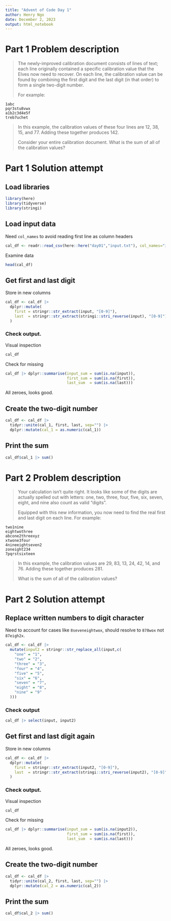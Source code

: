 ```yaml
---
title: "Advent of Code Day 1"
author: Henry Ngo
date: December 2, 2023
output: html_notebook
---
```


# Part 1 Problem description

> The newly-improved calibration document consists of lines of text; each line originally contained a specific calibration value that the Elves now need to recover. On each line, the calibration value can be found by combining the first digit and the last digit (in that order) to form a single two-digit number.
>
> For example:

```verbatim
1abc
pqr3stu8vwx
a1b2c3d4e5f
treb7uchet
```

> In this example, the calibration values of these four lines are 12, 38, 15, and 77. Adding these together produces 142.
>
> Consider your entire calibration document. What is the sum of all of the calibration values?

# Part 1 Solution attempt

## Load libraries

```r
library(here)
library(tidyverse)
library(stringi)
```

## Load input data

Need `col_names` to avoid reading first line as column headers

```r
cal_df <- readr::read_csv(here::here("day01","input.txt"), col_names="input")
```

Examine data

```r
head(cal_df)
```

## Get first and last digit

Store in new columns

```r
cal_df <- cal_df |>
  dplyr::mutate(
    first = stringr::str_extract(input, "[0-9]"),
    last  = stringr::str_extract(stringi::stri_reverse(input), "[0-9]")
  )
```

### Check output.

Visual inspection

```r
cal_df
```

Check for missing

```r
cal_df |> dplyr::summarise(input_sum = sum(is.na(input)),
                           first_sum = sum(is.na(first)),
                           last_sum  = sum(is.na(last)))
```

All zeroes, looks good.

## Create the two-digit number

```r
cal_df <- cal_df |> 
  tidyr::unite(cal_1, first, last, sep="") |>
  dplyr::mutate(cal_1 = as.numeric(cal_1))
```

## Print the sum

```r
cal_df$cal_1 |> sum()
```

# Part 2 Problem description

> Your calculation isn't quite right. It looks like some of the digits are actually spelled out with letters: one, two, three, four, five, six, seven, eight, and nine also count as valid "digits".
>
> Equipped with this new information, you now need to find the real first and last digit on each line. For example:

```verbatim
two1nine
eightwothree
abcone2threexyz
xtwone3four
4nineeightseven2
zoneight234
7pqrstsixteen
```

> In this example, the calibration values are 29, 83, 13, 24, 42, 14, and 76. Adding these together produces 281.
>
> What is the sum of all of the calibration values?

# Part 2 Solution attempt

## Replace written numbers to digit character
Need to account for cases like `8seveneightwox`, should resolve to `878wox` not `87eigh2x`.
```r
cal_df <- cal_df |> 
  mutate(input2 = stringr::str_replace_all(input,c(
    "one" = "1",
    "two" = "2",
    "three" = "3",
    "four" = "4",
    "five" = "5",
    "six" = "6",
    "seven" = "7",
    "eight" = "8",
    "nine" = "9"
  )))
```
### Check output
```r
cal_df |> select(input, input2)
```


## Get first and last digit again

Store in new columns

```r
cal_df <- cal_df |>
  dplyr::mutate(
    first = stringr::str_extract(input2, "[0-9]"),
    last  = stringr::str_extract(stringi::stri_reverse(input2), "[0-9]")
  )
```

### Check output.

Visual inspection

```r
cal_df
```

Check for missing

```r
cal_df |> dplyr::summarise(input_sum = sum(is.na(input2)),
                           first_sum = sum(is.na(first)),
                           last_sum  = sum(is.na(last)))
```

All zeroes, looks good.

## Create the two-digit number

```r
cal_df <- cal_df |> 
  tidyr::unite(cal_2, first, last, sep="") |>
  dplyr::mutate(cal_2 = as.numeric(cal_2))
```

## Print the sum

```r
cal_df$cal_2 |> sum()
```